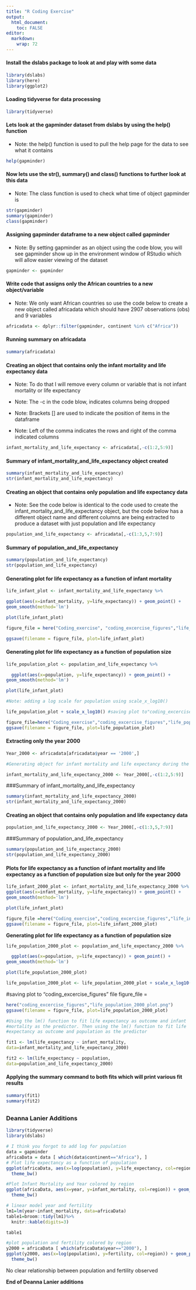 ```yaml
---
title: "R Coding Exercise"
output:
  html_document:
    toc: FALSE
editor: 
  markdown: 
    wrap: 72
---
```


#### Install the dslabs package to look at and play with some data

```r
library(dslabs)
library(here)
library(ggplot2)
```

#### Loading tidyverse for data processing

```r
library(tidyverse)
```

#### Lets look at the gapminder dataset from dslabs by using the help() function

-   Note: the help() function is used to pull the help page for the data
    to see what it contains

```r
help(gapminder)
```

#### Now lets use the str(), summary() and class() functions to further look at this data

-   Note: The class function is used to check what time of object
    gapminder is

```r
str(gapminder)
summary(gapminder)
class(gapminder)
```

#### Assigning gapminder dataframe to a new object called gapminder

-   Note: By setting gapminder as an object using the code blow, you
    will see gapminder show up in the environment window of RStudio
    which will allow easier viewing of the dataset

```r
gapminder <- gapminder
```

#### Write code that assigns only the African countries to a new object/variable

-   Note: We only want African countries so use the code below to create
    a new object called africadata which should have 2907 observations
    (obs) and 9 variables

```r
africadata <- dplyr::filter(gapminder, continent %in% c("Africa"))
```

#### Running summary on africadata

```r
summary(africadata)
```

#### Creating an object that contains only the infant mortality and life expectancy data

-   Note: To do that I will remove every column or variable that is not
    infant mortality or life expectancy

-   Note: The -c in the code blow, indicates columns being dropped

-   Note: Brackets \[\] are used to indicate the position of items in
    the dataframe

-   Note: Left of the comma indicates the rows and right of the comma
    indicated columns

```r
infant_mortality_and_life_expectancy <- africadata[,-c(1:2,5:9)]
```

#### Summary of infant_mortality_and_life_expectancy object created

```r
summary(infant_mortality_and_life_expectancy)
str(infant_mortality_and_life_expectancy)
```

#### Creating an object that contains only population and life expectancy data

-   Note: See the code below is identical to the code used to create the
    infant_mortality_and_life_expectancy object, but the code below has
    a different object name and different columns are being extracted to
    produce a dataset with just population and life expectancy

```r
population_and_life_expectancy <- africadata[,-c(1:3,5,7:9)]
```

#### Summary of population_and_life_expectancy

```r
summary(population_and_life_expectancy)
str(population_and_life_expectancy)
```

#### Generating plot for life expectancy as a function of infant mortality

```r
life_infant_plot <- infant_mortality_and_life_expectancy %>%

ggplot(aes(x=infant_mortality, y=life_expectancy)) + geom_point() +
geom_smooth(method='lm')

plot(life_infant_plot) 

figure_file = here("Coding_exercise", "coding_excercise_figures","life_infant_plot.png")

ggsave(filename = figure_file, plot=life_infant_plot)

```

#### Generating plot for life expectancy as a function of population size

```r
life_population_plot <- population_and_life_expectancy %>%

  ggplot(aes(x=population, y=life_expectancy)) + geom_point() +
geom_smooth(method='lm') 

plot(life_infant_plot)

#Note: adding a log scale for population using scale_x_log10()

life_population_plot + scale_x_log10() #saving plot to"coding_excercise_figures"

figure_file=here("Coding_exercise","coding_excercise_figures","life_population_plot.png")
ggsave(filename = figure_file, plot=life_population_plot)
```

#### Extracting only the year 2000

```r
Year_2000 <- africadata[africadata$year == '2000',]

#Generating object for infant mortality and life expectancy during the year 2000

infant_mortality_and_life_expectancy_2000 <- Year_2000[,-c(1:2,5:9)]
```

###Summary of infant_mortality_and_life_expectancy

```r
summary(infant_mortality_and_life_expectancy_2000)
str(infant_mortality_and_life_expectancy_2000)
```

#### Creating an object that contains only population and life expectancy data

```r
population_and_life_expectancy_2000 <- Year_2000[,-c(1:3,5,7:9)]
```

###Summary of population_and_life_expectancy

```r
summary(population_and_life_expectancy_2000)
str(population_and_life_expectancy_2000)
```

#### Plots for life expectancy as a function of infant mortality and life expectancy as a function of population size but only for the year 2000

```r
life_infant_2000_plot <- infant_mortality_and_life_expectancy_2000 %>%
ggplot(aes(x=infant_mortality, y=life_expectancy)) + geom_point() +
geom_smooth(method='lm') 

plot(life_infant_plot) 

figure_file =here("Coding_exercise","coding_excercise_figures","life_infant_2000_plot.png")
ggsave(filename = figure_file, plot=life_infant_2000_plot)
```

**Generating plot for life expectancy as a function of population size**

```r
life_population_2000_plot <- population_and_life_expectancy_2000 %>%

  ggplot(aes(x=population, y=life_expectancy)) + geom_point() +
geom_smooth(method='lm') 

plot(life_population_2000_plot) 

life_population_2000_plot <- life_population_2000_plot + scale_x_log10()
```

#saving plot to "coding_excercise_figures" file figure_file =

```r
here("coding_excercise_figures","life_population_2000_plot.png")
ggsave(filename = figure_file, plot=life_population_2000_plot)

#Using the lm() function to fit life expectancy as outcome and infant
#mortality as the predictor. Then using the lm() function to fit life
#expectancy as outcome and population as the predictor

fit1 <- lm(life_expectancy ~ infant_mortality,
data=infant_mortality_and_life_expectancy_2000)

fit2 <- lm(life_expectancy ~ population,
data=population_and_life_expectancy_2000)
```

#### Applying the summary command to both fits which will print various fit results

```r
summary(fit1)
summary(fit2)
```

## 

### Deanna Lanier Additions

```r
library(tidyverse)
library(dslabs)
```

```r
# I think you forgot to add log for population
data = gapminder
africaData = data [ which(data$continent=="Africa"), ]
# Plot life expectancy as a function of population
ggplot(africaData, aes(x=log(population), y=life_expectancy, col=region)) + geom_point() +xlab("Population (log)")+ ylab("Life Expectancy (Years)")+
  theme_bw()
```

```r
#Plot Infant Mortality and Year colored by region 
ggplot(africaData, aes(x=year, y=infant_mortality, col=region)) + geom_point() +xlab("year")+ ylab("infant_mortality")+
  theme_bw()

```

```r
# linear model year and fertility 
lm1=lm(year~infant_mortality, data=africaData)
table1=broom::tidy(lm1)%>%
  knitr::kable(digits=3)

table1
```

```r

#plot population and fertility colored by region
y2000 = africaData [ which(africaData$year=="2000"), ]
ggplot(y2000, aes(x=log(population), y=fertility, col=region)) + geom_point() +xlab("Population (log)")+ ylab("Fertility")+
  theme_bw()
```

No clear relationship between population and fertility observed

**End of Deanna Lanier additions**
